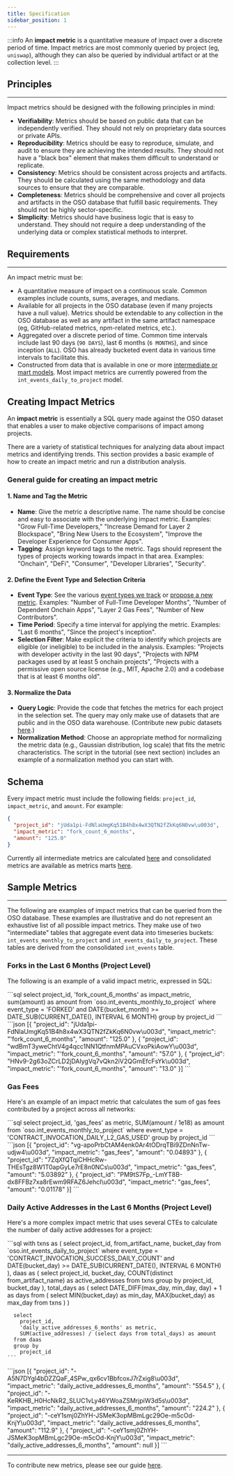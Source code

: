 ```yaml
---
title: Specification
sidebar_position: 1
---
```



:::info
An **impact metric** is a quantitative measure of impact over a discrete period of time. Impact metrics are most commonly queried by project (eg, `uniswap`), although they can also be queried by individual artifact or at the collection level.
:::

## Principles

---

Impact metrics should be designed with the following principles in mind:

- **Verifiability**: Metrics should be based on public data that can be independently verified. They should not rely on proprietary data sources or private APIs.
- **Reproducibility**: Metrics should be easy to reproduce, simulate, and audit to ensure they are achieving the intended results. They should not have a "black box" element that makes them difficult to understand or replicate.
- **Consistency**: Metrics should be consistent across projects and artifacts. They should be calculated using the same methodology and data sources to ensure that they are comparable.
- **Completeness**: Metrics should be comprehensive and cover all projects and artifacts in the OSO database that fulfill basic requirements. They should not be highly sector-specific.
- **Simplicity**: Metrics should have business logic that is easy to understand. They should not require a deep understanding of the underlying data or complex statistical methods to interpret.

## Requirements

---

An impact metric must be:

- A quantitative measure of impact on a continuous scale. Common examples include counts, sums, averages, and medians.
- Available for all projects in the OSO database (even if many projects have a null value). Metrics should be extendable to any collection in the OSO database as well as any artifact in the same artifact namespace (eg, GitHub-related metrics, npm-related metrics, etc.).
- Aggregated over a discrete period of time. Common time intervals include last 90 days (`90 DAYS`), last 6 months (`6 MONTHS`), and since inception (`ALL`). OSO has already bucketed event data in various time intervals to facilitate this.
- Constructed from data that is available in one or more [intermediate or mart models](https://github.com/opensource-observer/oso/tree/main/warehouse/dbt/models). Most impact metrics are currently powered from the `int_events_daily_to_project` model.

## Creating Impact Metrics

An **impact metric** is essentially a SQL query made against the OSO dataset that enables a user to make objective comparisons of impact among projects.

There are a variety of statistical techniques for analyzing data about impact metrics and identifying trends. This section provides a basic example of how to create an impact metric and run a distribution analysis.

### General guide for creating an impact metric

#### 1. Name and Tag the Metric

- **Name**: Give the metric a descriptive name. The name should be concise and easy to associate with the underlying impact metric. Examples: "Grow Full-Time Developers," "Increase Demand for Layer 2 Blockspace", "Bring New Users to the Ecosystem", "Improve the Developer Experience for Consumer Apps".
- **Tagging**: Assign keyword tags to the metric. Tags should represent the types of projects working towards impact in that area. Examples: "Onchain", "DeFi", "Consumer", "Developer Libraries", "Security".

#### 2. Define the Event Type and Selection Criteria

- **Event Type**: See the various [event types we track](../event.md) or [propose a new metric](../../contribute-models/data-models.md). Examples: "Number of Full-Time Developer Months", "Number of Dependent Onchain Apps", "Layer 2 Gas Fees", "Number of New Contributors".
- **Time Period**: Specify a time interval for applying the metric. Examples: "Last 6 months", "Since the project's inception".
- **Selection Filter**: Make explicit the criteria to identify which projects are eligible (or ineligible) to be included in the analysis. Examples: "Projects with developer activity in the last 90 days", "Projects with NPM packages used by at least 5 onchain projects", "Projects with a permissive open source license (e.g., MIT, Apache 2.0) and a codebase that is at least 6 months old".

#### 3. Normalize the Data

- **Query Logic**: Provide the code that fetches the metrics for each project in the selection set. The query may only make use of datasets that are public and in the OSO data warehouse. (Contribute new pubic datasets [here](../../contribute-data/index.md).)
- **Normalization Method**: Choose an appropriate method for normalizing the metric data (e.g., Gaussian distribution, log scale) that fits the metric characteristics. The script in the tutorial (see next section) includes an example of a normalization method you can start with.

## Schema

Every impact metric must include the following fields: `project_id`, `impact_metric`, and `amount`. For example:

```json
{
  "project_id": "jUda1pi-FdNlaUmgKq51B4h8x4wX3QTN2fZkKq6N0vw\u003d",
  "impact_metric": "fork_count_6_months",
  "amount": "125.0"
}
```

Currently all intermediate metrics are calculated [here](https://github.com/opensource-observer/oso/tree/main/warehouse/dbt/models/intermediate/metrics) and consolidated metrics are available as metrics marts [here](https://github.com/opensource-observer/oso/tree/main/warehouse/dbt/models/marts/metrics).

## Sample Metrics

---

The following are examples of impact metrics that can be queried from the OSO database. These examples are illustrative and do not represent an exhaustive list of all possible impact metrics. They make use of two "intermediate" tables that aggregate event data into timeseries buckets: `int_events_monthly_to_project` and `int_events_daily_to_project`. These tables are derived from the consolidated `int_events` table.

### Forks in the Last 6 Months (Project Level)

The following is an example of a valid impact metric, expressed in SQL:

<Tabs>
  <TabItem value="query" label="Query" default>
    ```sql
      select
        project_id,
        'fork_count_6_months' as impact_metric,
        sum(amount) as amount
      from `oso.int_events_monthly_to_project`
      where 
        event_type = 'FORKED'
        and DATE(bucket_month) >= DATE_SUB(CURRENT_DATE(), INTERVAL 6 MONTH)
      group by project_id
    ```
  </TabItem>
  <TabItem value="response" label="Response">
    ```json
      [{
        "project_id": "jUda1pi-FdNlaUmgKq51B4h8x4wX3QTN2fZkKq6N0vw\u003d",
        "impact_metric": "'fork_count_6_months",
        "amount": "125.0"
      }, {
        "project_id": "wdBmT3yweChtV4g4qcc1NN1QtfnmMPAuCVxoPkiAowY\u003d",
        "impact_metric": "'fork_count_6_months",
        "amount": "57.0"
      }, {
        "project_id": "HNv9-2g63oZCrLD2jDAIygVq7vQkn2iV2QGmEfcFsYk\u003d",
        "impact_metric": "'fork_count_6_months",
        "amount": "13.0"
      }]
    ```
  </TabItem>
</Tabs>

### Gas Fees

Here's an example of an impact metric that calculates the sum of gas fees contributed by a project across all networks:

<Tabs>
  <TabItem value="query" label="Query" default>
    ```sql
      select
        project_id,
        'gas_fees' as metric,
        SUM(amount / 1e18) as amount
      from `oso.int_events_monthly_to_project`
      where
        event_type = 'CONTRACT_INVOCATION_DAILY_L2_GAS_USED'
      group by project_id
    ```
  </TabItem>
  <TabItem value="response" label="Response">
    ```json
      [{
        "project_id": "vg-apoPrbCtAM4enk0Ar4tODrqTBi9ZDnNnTw-udjw4\u003d",
        "impact_metric": "gas_fees",
        "amount": "0.04893"
      }, {
        "project_id": "7ZqXfQTqiCHHcRw-THEsTgz8W1T0apGyLe7rE8n0NCs\u003d",
        "impact_metric": "gas_fees",
        "amount": "5.03892"
      }, {
        "project_id": "PM9tS7Fp_-LmYT8B-dx8FFBz7xa8rEwm9RFAZ6JehcI\u003d",
        "impact_metric": "gas_fees",
        "amount": "0.01178"
      }]
    ```
  </TabItem>
</Tabs>

### Daily Active Addresses in the Last 6 Months (Project Level)

Here's a more complex impact metric that uses several CTEs to calculate the number of daily active addresses for a project:

<Tabs>
  <TabItem value="query" label="Query" default>
    ```sql
      with txns as (
        select
          project_id,
          from_artifact_name,
          bucket_day
        from `oso.int_events_daily_to_project`
        where
          event_type = 'CONTRACT_INVOCATION_SUCCESS_DAILY_COUNT'
          and DATE(bucket_day) >= DATE_SUB(CURRENT_DATE(), INTERVAL 6 MONTH)
      ),
      daas as (
        select
          project_id,
          bucket_day,
          COUNT(distinct from_artifact_name) as active_addresses
        from txns
        group by
          project_id,
          bucket_day
      ),
      total_days as (
        select DATE_DIFF(max_day, min_day, day) + 1 as days
        from (
          select
            MIN(bucket_day) as min_day,
            MAX(bucket_day) as max_day
          from txns
        )
      )

      select
        project_id,
        'daily_active_addresses_6_months' as metric,
        SUM(active_addresses) / (select days from total_days) as amount
      from daas
      group by
        project_id
    ```

  </TabItem>
  <TabItem value="response" label="Response">
    ```json
      [{
        "project_id": "-A5N7DYgI4bDZZQaF_4SPw_qx6cv1BbfcoxJ7rZxig8\u003d",
        "impact_metric": "daily_active_addresses_6_months",
        "amount": "554.5"
      }, {
        "project_id": "-KeRKHB_H0HcNkR2_SLUC1vLy46YWoaZSMrjpiW3d5s\u003d",
        "impact_metric": "daily_active_addresses_6_months",
        "amount": "224.2"
      }, {
        "project_id": "-ceY1smj0ZhYH-JSMeK3opMBmLgc29Oe-m5cOd-KnjY\u003d",
        "impact_metric": "daily_active_addresses_6_months",
        "amount": "112.9"
      }, {
        "project_id": "-ceY1smj0ZhYH-JSMeK3opMBmLgc29Oe-m5cOd-KnjY\u003d",
        "impact_metric": "daily_active_addresses_6_months",
        "amount": null
      }]
    ```
  </TabItem>
</Tabs>

---

To contribute new metrics, please see our guide [here](../../contribute-models/data-models).
